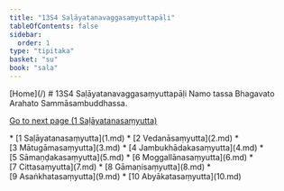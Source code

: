 ```yaml
---
title: "13S4 Saḷāyatanavaggasaṃyuttapāḷi"
tableOfContents: false
sidebar:
  order: 1
type: "tipitaka"
basket: "su"
book: "sala"
---
```



<Paragraph type="center" book="sala">
[Home](/)
</Paragraph>

<Paragraph type="center" book="sala">
# 13S4 Saḷāyatanavaggasaṃyuttapāḷi
</Paragraph>

<Paragraph number="1" type="center" book="sala">
Namo tassa Bhagavato Arahato Sammāsambuddhassa.

[Go to next page (1 Saḷāyatanasaṃyutta)](1.md)



</Paragraph>

<TableOfContents book="sala" section="13">
* [1 Saḷāyatanasaṃyutta](1.md)
* [2 Vedanāsaṃyutta](2.md)
* [3 Mātugāmasaṃyutta](3.md)
* [4 Jambukhādakasaṃyutta](4.md)
* [5 Sāmaṇḍakasaṃyutta](5.md)
* [6 Moggallānasaṃyutta](6.md)
* [7 Cittasaṃyutta](7.md)
* [8 Gāmaṇisaṃyutta](8.md)
* [9 Asaṅkhatasaṃyutta](9.md)
* [10 Abyākatasaṃyutta](10.md)
</TableOfContents>
